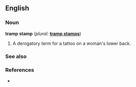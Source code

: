 <!-- The explanatory paragraphs in this new dictionary entry, including this one, are written as comments to hide them when the page is displayed. To include a section, remove its comment start marker ("<!--") and comment end marker (dash + "->"). When you finish an entry, remove the comments.
-->
==English==

===Noun===
'''tramp stamp'''  (''plural:'' '''[[tramp stamps]]''')
<!--Alternatively, if the noun has standard English plural, you may use the "{{en-noun-reg}}" template.  Otherwise, use one of these templates to show the plural form:
{{en-noun-reg-es}} 
{{en-noun-irreg|irregular_plural_form}}
{{en-noun-unc}}
-->

# A derogatory term for a tattoo on a woman's lower back.
<!--
# Extend this numbered list to define any additional definitions as a noun. Order the list from the earliest definition to the most recent. Begin each definition with a number sign ("#"). Do NOT add blank lines between definitions as this will break the numbering.
--> 

===See also===
{{tramp stamp}}
<!-- Keep this template if Wikipedia has an article on this word.-->

===References===
*<!-- Add verifiable references here to show where you found the word in use.-->